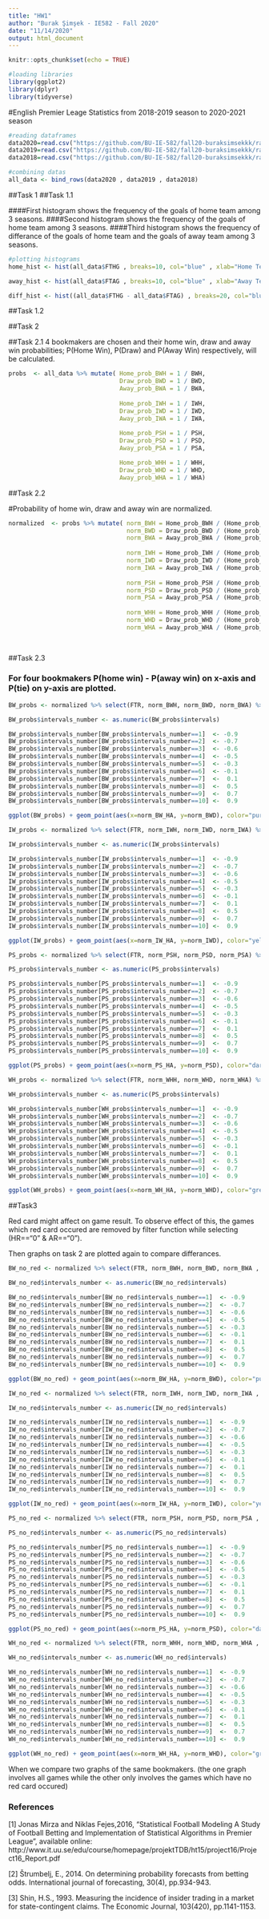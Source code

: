 ```yaml
---
title: "HW1"
author: "Burak Şimşek - IE582 - Fall 2020"
date: "11/14/2020"
output: html_document
---
```


```r
knitr::opts_chunk$set(echo = TRUE)
```


```r
#loading libraries
library(ggplot2)
library(dplyr)
library(tidyverse)
```

#English Premier Leage Statistics from 2018-2019 season to 2020-2021 season

```r
#reading dataframes
data2020=read.csv("https://github.com/BU-IE-582/fall20-buraksimsekkk/raw/master/HW1/2020-2021.csv")
data2019=read.csv("https://github.com/BU-IE-582/fall20-buraksimsekkk/raw/master/HW1/2019-2020.csv")
data2018=read.csv("https://github.com/BU-IE-582/fall20-buraksimsekkk/raw/master/HW1/2018-2019.csv")

#combining datas
all_data <- bind_rows(data2020 , data2019 , data2018)
```


##Task 1
##Task 1.1

####First histogram shows the frequency of the goals of home team among 3 seasons.
####Second histogram shows the frequency of the goals of home team among 3 seasons.
####Third histogram shows the frequency of differance of the goals of home team and the goals of away team among 3 seasons.

```r
#plotting histograms
home_hist <- hist(all_data$FTHG , breaks=10, col="blue" , xlab="Home Team Goals", ylab="Number of Games", main="Home Team Goals Histogram" , xaxp=c(0,10,10) , yaxp=c(0,450,5)) 

away_hist <- hist(all_data$FTAG , breaks=10, col="blue" , xlab="Away Team Goals", ylab="Number of Games", main="Away Team Goals Histogram" , xaxp=c(0,10,10))

diff_hist <- hist((all_data$FTHG - all_data$FTAG) , breaks=20, col="blue" , xlab="Home Team Goals - Away Team Goals", ylab="Number of Games", main=" Differance of Goals Histogram" , xaxp=c(-9,9,18) , yaxp=c(0,180,6) ) 
```

##Task 1.2



##Task 2


##Task 2.1
4 bookmakers are chosen and their home win, draw and away win probabilities; P(Home Win), P(Draw) and P(Away Win) respectively, will be calculated. 


```r


probs  <- all_data %>% mutate( Home_prob_BWH = 1 / BWH,
                               Draw_prob_BWD = 1 / BWD, 
                               Away_prob_BWA = 1 / BWA,
                    
                               Home_prob_IWH = 1 / IWH,
                               Draw_prob_IWD = 1 / IWD,
                               Away_prob_IWA = 1 / IWA,
                    
                               Home_prob_PSH = 1 / PSH,
                               Draw_prob_PSD = 1 / PSD,
                               Away_prob_PSA = 1 / PSA,

                               Home_prob_WHH = 1 / WHH,
                               Draw_prob_WHD = 1 / WHD,
                               Away_prob_WHA = 1 / WHA)


```

##Task 2.2

#Probability of home win, draw and away win are normalized.

```r


normalized  <- probs %>% mutate( norm_BWH = Home_prob_BWH / (Home_prob_BWH + Draw_prob_BWD + Away_prob_BWA),
                                 norm_BWD = Draw_prob_BWD / (Home_prob_BWH + Draw_prob_BWD + Away_prob_BWA),
                                 norm_BWA = Away_prob_BWA / (Home_prob_BWH + Draw_prob_BWD + Away_prob_BWA), 
                                                             
                                 norm_IWH = Home_prob_IWH / (Home_prob_IWH + Draw_prob_IWD + Away_prob_IWA),
                                 norm_IWD = Draw_prob_IWD / (Home_prob_IWH + Draw_prob_IWD + Away_prob_IWA),
                                 norm_IWA = Away_prob_IWA / (Home_prob_IWH + Draw_prob_IWD + Away_prob_IWA),
                                                             
                                 norm_PSH = Home_prob_PSH / (Home_prob_PSH + Draw_prob_PSD + Away_prob_PSA),
                                 norm_PSD = Draw_prob_PSD / (Home_prob_PSH + Draw_prob_PSD + Away_prob_PSA),
                                 norm_PSA = Away_prob_PSA / (Home_prob_PSH + Draw_prob_PSD + Away_prob_PSA),
                                  
                                 norm_WHH = Home_prob_WHH / (Home_prob_WHH + Draw_prob_WHD + Away_prob_WHA),
                                 norm_WHD = Draw_prob_WHD / (Home_prob_WHH + Draw_prob_WHD + Away_prob_WHA),
                                 norm_WHA = Away_prob_WHA / (Home_prob_WHH + Draw_prob_WHD + Away_prob_WHA)  )      
                        
                             
```

##Task 2.3

### For four bookmakers P(home win) - P(away win) on x-axis and P(tie) on y-axis are plotted.

```r

BW_probs <- normalized %>% select(FTR, norm_BWH, norm_BWD, norm_BWA) %>% mutate(norm_BW_HA = norm_BWH - norm_BWA, intervals = cut(norm_BW_HA, breaks = seq(-1, 1, 0.2))) %>% group_by(intervals) %>% mutate(real_draws=sum(FTR=="D")/n()) %>% ungroup()

BW_probs$intervals_number <- as.numeric(BW_probs$intervals)

BW_probs$intervals_number[BW_probs$intervals_number==1]  <- -0.9
BW_probs$intervals_number[BW_probs$intervals_number==2]  <- -0.7
BW_probs$intervals_number[BW_probs$intervals_number==3]  <- -0.6
BW_probs$intervals_number[BW_probs$intervals_number==4]  <- -0.5
BW_probs$intervals_number[BW_probs$intervals_number==5]  <- -0.3
BW_probs$intervals_number[BW_probs$intervals_number==6]  <- -0.1
BW_probs$intervals_number[BW_probs$intervals_number==7]  <-  0.1
BW_probs$intervals_number[BW_probs$intervals_number==8]  <-  0.5
BW_probs$intervals_number[BW_probs$intervals_number==9]  <-  0.7
BW_probs$intervals_number[BW_probs$intervals_number==10] <-  0.9

ggplot(BW_probs) + geom_point(aes(x=norm_BW_HA, y=norm_BWD), color="purple") + geom_point(aes(x=intervals_number, y=real_draws), color="red") +  xlab("P(Home Win) – P(Away Win)") + ylab("P(Tie)") + ggtitle("BetAndWin") + theme(plot.title=element_text(hjust = 0.6))


```


```r

IW_probs <- normalized %>% select(FTR, norm_IWH, norm_IWD, norm_IWA) %>% mutate(norm_IW_HA = norm_IWH - norm_IWA, intervals = cut(norm_IW_HA, breaks = seq(-1, 1, 0.2))) %>% group_by(intervals) %>% mutate(real_draws=sum(FTR=="D")/n()) %>% ungroup()

IW_probs$intervals_number <- as.numeric(IW_probs$intervals)

IW_probs$intervals_number[IW_probs$intervals_number==1]  <- -0.9
IW_probs$intervals_number[IW_probs$intervals_number==2]  <- -0.7
IW_probs$intervals_number[IW_probs$intervals_number==3]  <- -0.6
IW_probs$intervals_number[IW_probs$intervals_number==4]  <- -0.5
IW_probs$intervals_number[IW_probs$intervals_number==5]  <- -0.3
IW_probs$intervals_number[IW_probs$intervals_number==6]  <- -0.1
IW_probs$intervals_number[IW_probs$intervals_number==7]  <-  0.1
IW_probs$intervals_number[IW_probs$intervals_number==8]  <-  0.5
IW_probs$intervals_number[IW_probs$intervals_number==9]  <-  0.7
IW_probs$intervals_number[IW_probs$intervals_number==10] <-  0.9

ggplot(IW_probs) + geom_point(aes(x=norm_IW_HA, y=norm_IWD), color="yellow") + geom_point(aes(x=intervals_number, y=real_draws), color="red") +  xlab("P(Home Win) – P(Away Win)") + ylab("P(Tie)") + ggtitle("Bookmaker 1") + theme(plot.title=element_text(hjust = 0.6))

```

```r

PS_probs <- normalized %>% select(FTR, norm_PSH, norm_PSD, norm_PSA) %>% mutate(norm_PS_HA = norm_PSH - norm_PSA, intervals = cut(norm_PS_HA, breaks = seq(-1, 1, 0.2))) %>% group_by(intervals) %>% mutate(real_draws=sum(FTR=="D")/n()) %>% ungroup()

PS_probs$intervals_number <- as.numeric(PS_probs$intervals)

PS_probs$intervals_number[PS_probs$intervals_number==1]  <- -0.9
PS_probs$intervals_number[PS_probs$intervals_number==2]  <- -0.7
PS_probs$intervals_number[PS_probs$intervals_number==3]  <- -0.6
PS_probs$intervals_number[PS_probs$intervals_number==4]  <- -0.5
PS_probs$intervals_number[PS_probs$intervals_number==5]  <- -0.3
PS_probs$intervals_number[PS_probs$intervals_number==6]  <- -0.1
PS_probs$intervals_number[PS_probs$intervals_number==7]  <-  0.1
PS_probs$intervals_number[PS_probs$intervals_number==8]  <-  0.5
PS_probs$intervals_number[PS_probs$intervals_number==9]  <-  0.7
PS_probs$intervals_number[PS_probs$intervals_number==10] <-  0.9

ggplot(PS_probs) + geom_point(aes(x=norm_PS_HA, y=norm_PSD), color="darkblue") + geom_point(aes(x=intervals_number, y=real_draws), color="red") +  xlab("P(Home Win) – P(Away Win)") + ylab("P(Tie)") + ggtitle("Pinnacle") + theme(plot.title=element_text(hjust = 0.6))

```

```r

WH_probs <- normalized %>% select(FTR, norm_WHH, norm_WHD, norm_WHA) %>% mutate(norm_WH_HA = norm_WHH - norm_WHA, intervals = cut(norm_WH_HA, breaks = seq(-1, 1, 0.2))) %>% group_by(intervals) %>% mutate(real_draws=sum(FTR=="D")/n()) %>% ungroup()

WH_probs$intervals_number <- as.numeric(PS_probs$intervals)

WH_probs$intervals_number[WH_probs$intervals_number==1]  <- -0.9
WH_probs$intervals_number[WH_probs$intervals_number==2]  <- -0.7
WH_probs$intervals_number[WH_probs$intervals_number==3]  <- -0.6
WH_probs$intervals_number[WH_probs$intervals_number==4]  <- -0.5
WH_probs$intervals_number[WH_probs$intervals_number==5]  <- -0.3
WH_probs$intervals_number[WH_probs$intervals_number==6]  <- -0.1
WH_probs$intervals_number[WH_probs$intervals_number==7]  <-  0.1
WH_probs$intervals_number[WH_probs$intervals_number==8]  <-  0.5
WH_probs$intervals_number[WH_probs$intervals_number==9]  <-  0.7
WH_probs$intervals_number[WH_probs$intervals_number==10] <-  0.9

ggplot(WH_probs) + geom_point(aes(x=norm_WH_HA, y=norm_WHD), color="green") + geom_point(aes(x=intervals_number, y=real_draws), color="red") +  xlab("P(Home Win) – P(Away Win)") + ylab("P(Tie)") + ggtitle("Bookmaker 2") + theme(plot.title=element_text(hjust = 0.6))

```

##Task3 

Red card might affect on game result. To observe effect of this, the games which red card occured are removed by filter function while selecting (HR=="0" & AR=="0").

Then graphs on task 2 are plotted again to compare differances.


```r

BW_no_red <- normalized %>% select(FTR, norm_BWH, norm_BWD, norm_BWA , HR , AR ) %>% mutate(norm_BW_HA = norm_BWH - norm_BWA, intervals = cut(norm_BW_HA, breaks = seq(-1, 1, 0.2))) %>% group_by(intervals) %>% mutate(real_draws=sum(FTR=="D")/n()) %>% ungroup() %>% filter(HR=="0" & AR=="0")

BW_no_red$intervals_number <- as.numeric(BW_no_red$intervals)

BW_no_red$intervals_number[BW_no_red$intervals_number==1]  <- -0.9
BW_no_red$intervals_number[BW_no_red$intervals_number==2]  <- -0.7
BW_no_red$intervals_number[BW_no_red$intervals_number==3]  <- -0.6
BW_no_red$intervals_number[BW_no_red$intervals_number==4]  <- -0.5
BW_no_red$intervals_number[BW_no_red$intervals_number==5]  <- -0.3
BW_no_red$intervals_number[BW_no_red$intervals_number==6]  <- -0.1
BW_no_red$intervals_number[BW_no_red$intervals_number==7]  <-  0.1
BW_no_red$intervals_number[BW_no_red$intervals_number==8]  <-  0.5
BW_no_red$intervals_number[BW_no_red$intervals_number==9]  <-  0.7
BW_no_red$intervals_number[BW_no_red$intervals_number==10] <-  0.9

ggplot(BW_no_red) + geom_point(aes(x=norm_BW_HA, y=norm_BWD), color="purple") + geom_point(aes(x=intervals_number, y=real_draws), color="red") +  xlab("P(Home Win) – P(Away Win)") + ylab("P(Tie)") + ggtitle("BetAndWin with no red card") + theme(plot.title=element_text(hjust = 0.6))


```


```r
IW_no_red <- normalized %>% select(FTR, norm_IWH, norm_IWD, norm_IWA , HR , AR) %>% mutate(norm_IW_HA = norm_IWH - norm_IWA, intervals = cut(norm_IW_HA, breaks = seq(-1, 1, 0.2))) %>% group_by(intervals) %>% mutate(real_draws=sum(FTR=="D")/n()) %>% ungroup() %>% filter(HR=="0" & AR=="0")

IW_no_red$intervals_number <- as.numeric(IW_no_red$intervals)

IW_no_red$intervals_number[IW_no_red$intervals_number==1]  <- -0.9
IW_no_red$intervals_number[IW_no_red$intervals_number==2]  <- -0.7
IW_no_red$intervals_number[IW_no_red$intervals_number==3]  <- -0.6
IW_no_red$intervals_number[IW_no_red$intervals_number==4]  <- -0.5
IW_no_red$intervals_number[IW_no_red$intervals_number==5]  <- -0.3
IW_no_red$intervals_number[IW_no_red$intervals_number==6]  <- -0.1
IW_no_red$intervals_number[IW_no_red$intervals_number==7]  <-  0.1
IW_no_red$intervals_number[IW_no_red$intervals_number==8]  <-  0.5
IW_no_red$intervals_number[IW_no_red$intervals_number==9]  <-  0.7
IW_no_red$intervals_number[IW_no_red$intervals_number==10] <-  0.9

ggplot(IW_no_red) + geom_point(aes(x=norm_IW_HA, y=norm_IWD), color="yellow") + geom_point(aes(x=intervals_number, y=real_draws), color="red") +  xlab("P(Home Win) – P(Away Win)") + ylab("P(Tie)") + ggtitle("Bookmaker 1 with no red card") + theme(plot.title=element_text(hjust = 0.6))

```



```r

PS_no_red <- normalized %>% select(FTR, norm_PSH, norm_PSD, norm_PSA , HR , AR) %>% mutate(norm_PS_HA = norm_PSH - norm_PSA, intervals = cut(norm_PS_HA, breaks = seq(-1, 1, 0.2))) %>% group_by(intervals) %>% mutate(real_draws=sum(FTR=="D")/n()) %>% ungroup() %>% filter(HR=="0" & AR=="0")

PS_no_red$intervals_number <- as.numeric(PS_no_red$intervals)

PS_no_red$intervals_number[PS_no_red$intervals_number==1]  <- -0.9
PS_no_red$intervals_number[PS_no_red$intervals_number==2]  <- -0.7
PS_no_red$intervals_number[PS_no_red$intervals_number==3]  <- -0.6
PS_no_red$intervals_number[PS_no_red$intervals_number==4]  <- -0.5
PS_no_red$intervals_number[PS_no_red$intervals_number==5]  <- -0.3
PS_no_red$intervals_number[PS_no_red$intervals_number==6]  <- -0.1
PS_no_red$intervals_number[PS_no_red$intervals_number==7]  <-  0.1
PS_no_red$intervals_number[PS_no_red$intervals_number==8]  <-  0.5
PS_no_red$intervals_number[PS_no_red$intervals_number==9]  <-  0.7
PS_no_red$intervals_number[PS_no_red$intervals_number==10] <-  0.9

ggplot(PS_no_red) + geom_point(aes(x=norm_PS_HA, y=norm_PSD), color="darkblue") + geom_point(aes(x=intervals_number, y=real_draws), color="red") +  xlab("P(Home Win) – P(Away Win)") + ylab("P(Tie)") + ggtitle("Pinnacle with no red card") + theme(plot.title=element_text(hjust = 0.6))

```


```r

WH_no_red <- normalized %>% select(FTR, norm_WHH, norm_WHD, norm_WHA , HR , AR) %>% mutate(norm_WH_HA = norm_WHH - norm_WHA, intervals = cut(norm_WH_HA, breaks = seq(-1, 1, 0.2))) %>% group_by(intervals) %>% mutate(real_draws=sum(FTR=="D")/n()) %>% ungroup() %>% filter(HR=="0" & AR=="0")

WH_no_red$intervals_number <- as.numeric(WH_no_red$intervals)

WH_no_red$intervals_number[WH_no_red$intervals_number==1]  <- -0.9
WH_no_red$intervals_number[WH_no_red$intervals_number==2]  <- -0.7
WH_no_red$intervals_number[WH_no_red$intervals_number==3]  <- -0.6
WH_no_red$intervals_number[WH_no_red$intervals_number==4]  <- -0.5
WH_no_red$intervals_number[WH_no_red$intervals_number==5]  <- -0.3
WH_no_red$intervals_number[WH_no_red$intervals_number==6]  <- -0.1
WH_no_red$intervals_number[WH_no_red$intervals_number==7]  <-  0.1
WH_no_red$intervals_number[WH_no_red$intervals_number==8]  <-  0.5
WH_no_red$intervals_number[WH_no_red$intervals_number==9]  <-  0.7
WH_no_red$intervals_number[WH_no_red$intervals_number==10] <-  0.9

ggplot(WH_no_red) + geom_point(aes(x=norm_WH_HA, y=norm_WHD), color="green") + geom_point(aes(x=intervals_number, y=real_draws), color="red") +  xlab("P(Home Win) – P(Away Win)") + ylab("P(Tie)") + ggtitle("Bookmaker 2 with no red card") + theme(plot.title=element_text(hjust = 0.6))

```

When we compare two graphs of the same bookmakers. (the one graph involves all games while the other only involves the games which have no red card occured)




### References

[1] Jonas Mirza and Niklas Fejes,2016, “Statistical Football Modeling A Study of Football Betting and Implementation of Statistical Algorithms in Premier League”, available online: http://www.it.uu.se/edu/course/homepage/projektTDB/ht15/project16/Project16_Report.pdf

[2] Štrumbelj, E., 2014. On determining probability forecasts from betting odds. International journal of forecasting, 30(4), pp.934-943.

[3] Shin, H.S., 1993. Measuring the incidence of insider trading in a market for state-contingent claims. The Economic Journal, 103(420), pp.1141-1153.

